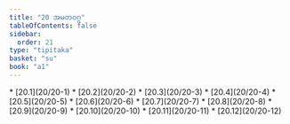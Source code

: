 ```yaml
---
title: "20 အမတဝဂ္ဂ"
tableOfContents: false
sidebar:
  order: 21
type: "tipitaka"
basket: "su"
book: "a1"
---
```



<DynamicBreadcrumb />



<TableOfContents book="a1" section="20">
* [20.1](20/20-1)
* [20.2](20/20-2)
* [20.3](20/20-3)
* [20.4](20/20-4)
* [20.5](20/20-5)
* [20.6](20/20-6)
* [20.7](20/20-7)
* [20.8](20/20-8)
* [20.9](20/20-9)
* [20.10](20/20-10)
* [20.11](20/20-11)
* [20.12](20/20-12)
</TableOfContents>